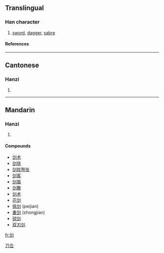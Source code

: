 {{see|劍}}

==Translingual==
===Han character===
{{Han char|rad=刀|as=07|sn=9|four=|canj=人一中弓 (OMLN)}}
# [[sword]], [[dagger]], [[sabre]]
====References====
{{Han ref|kx=0140.291|hdz=10342.070|uh=5251|ud=21073}}
----
==Cantonese==
===Hanzi===
{{yue-hanzi|jyut=|y=gim3}}
# {{defn|Cantonese}}
----
==Mandarin==
===Hanzi===
{{cmn-hanzi|tra=劍|pin=[[jiàn]] (jian4)|wg=chien<sup>4</sup>}}
# {{defn|Mandarin}}

====Compounds====
*[[剑术]]
*[[剑侠]]
*[[剑拔弩张]]
*[[剑客]]
*[[剑眉]]
*[[剑舞]]
*[[剑术]]
*[[花剑]]
*[[佩剑]] (peijian)
*[[重剑]] (zhongjian)
*[[锐剑]]
*[[双刃剑]]




[[Category:CJKV characters simplified differently in Japan and China|刀佥]]

[[fr:剑]]